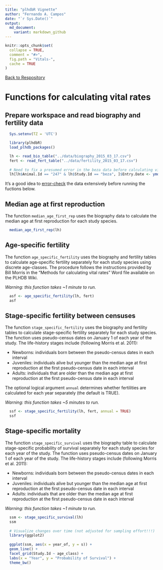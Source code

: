 ```yaml
---
title: "plhdbR Vignette"
author: "Fernando A. Campos"
date: "`r Sys.Date()`"
output:
  md_document:
    variant: markdown_github
---
```


```r
knitr::opts_chunk$set(
  collapse = TRUE,
  comment = "#>",
  fig.path = "Vitals-",
  cache = TRUE
)
```

[Back to Respository](https://github.com/camposfa/plhdbR)

# Functions for calculating vital rates

## Prepare workspace and read biography and fertility data

```r
  Sys.setenv(TZ = 'UTC')

  library(plhdbR)
  load_plhdb_packages()

  lh <- read_bio_table("../data/biography_2015_03_17.csv")
  fert <- read_fert_table("../data/fertility_2015_03_17.csv")
  
  # Need to fix a presumed error in the beza data before calculating vital rates
  lh[lh$Animal.Id == "247" & lh$Study.Id == "beza", ]$Entry.Date <- ymd("1984-07-15")
```

It's a good idea to [error-check](ErrorChecking.md) the data extensively before 
running the fuctions below.

## Median age at first reproduction

The function `median_age_first_rep` uses the biography data to calculate the
median age at first reproduction for each study species.

```r
  median_age_first_rep(lh)
```

## Age-specific fertility

The function `age_specific_fertility` uses the biography and fertility tables to
calculate age-specific fertility separately for each study species using discrete
age-classes. The procedure follows the instructions provided by Bill Morris in the
"Methods for calculating vital rates" Word file available on the PLHDB Wiki.

_Warning: this function takes ~1 minute to run._

```r
  asf <- age_specific_fertility(lh, fert)
  asf
```

## Stage-specific fertility between censuses

The function `stage_specific_fertility` uses the biography and fertility tables to
calculate stage-specific fertility separately for each study species. The function 
uses pseudo-census dates on January 1 of each year of the study. The life-history
stages include (following Morris et al. 2011):

* Newborns: individuals born between the pseudo-census dates in each interval
* Juveniles: individuals alive but younger than the median age at first reproduction at the first pseudo-census date in each interval
* Adults: individuals that are older than the median age at first reproduction at the first pseudo-census date in each interval

The optional logical argument `annual` determines whether fertilities are calculated for each year separately (the default is TRUE).

_Warning: this function takes ~5 minutes to run._

```r
  ssf <- stage_specific_fertility(lh, fert, annual = TRUE)
  ssf
```

## Stage-specific mortality

The function `stage_specific_survival` uses the biography table to calculate stage-specific probability of survival separately for each study species for each year of the study. The function 
uses pseudo-census dates on January 1 of each year of the study. The life-history
stages include (following Morris et al. 2011):

* Newborns: individuals born between the pseudo-census dates in each interval
* Juveniles: individuals alive but younger than the median age at first reproduction at the first pseudo-census date in each interval
* Adults: individuals that are older than the median age at first reproduction at the first pseudo-census date in each interval

_Warning: this function takes ~1 minute to run._

```r
  ssm <- stage_specific_survival(lh)
  ssm
  
  # Visualize changes over time (not adjusted for sampling effort!!!)
  library(ggplot2)
  
  ggplot(ssm, aes(x = year_of, y = s)) +
  geom_line() +
  facet_grid(Study.Id ~ age_class) +
  labs(x = "Year", y = "Probability of Survival") + 
  theme_bw()
  
```